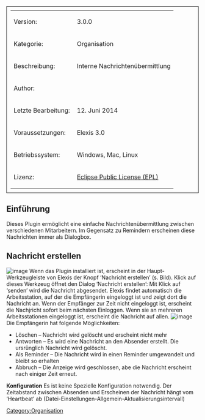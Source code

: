 [[Category:Organisation]]
<table style="width:100%; border: 1px solid; padding: 10px">
	
	<tr>
		<td>Version:</td>
		<td>3.0.0</td>
	</tr>
	<tr>
		<td style="width:150px;">Kategorie:</td>
		<td>Organisation</td>
	</tr>
	<tr>
		<td>Beschreibung:</td>
		<td>Interne Nachrichtenübermittlung</td>
	</tr>
	<tr>
		<td>Author:</td>
		<td></td>
	</tr>
	<tr>
		<td>Letzte Bearbeitung:</td>
		<td>12. Juni 2014</td>
	</tr>
	<tr>
		<td>Voraussetzungen:</td>
		<td>Elexis 3.0</td>
	</tr>
	<tr>
		<td>Betriebssystem:</td>
		<td>Windows, Mac, Linux</td>
	</tr>
	<tr>
		<td>Lizenz:</td>
		<td>[http://www.eclipse.org/legal/epl-v10.html Eclipse Public License (EPL)]</td>
	</tr>
</table>
== Einführung ==
Dieses Plugin ermöglicht eine einfache Nachrichtenübermittlung zwischen verschiedenen Mitarbeitern. Im Gegensatz zu Remindern erscheinen diese Nachrichten immer als Dialogbox.
== Nachricht erstellen ==
[[File:newmsg.png|image]]
Wenn das Plugin installiert ist, erscheint in der Haupt-Werkzeugleiste von Elexis der Knopf ‘Nachricht erstellen’ (s. Bild). Klick auf dieses Werkzeug öffnet den Dialog ‘Nachricht erstellen’:
Mit Klick auf ‘senden’ wird die Nachricht abgesendet. Elexis findet automatisch die Arbeitsstation, auf der die Empfängerin eingeloggt ist und zeigt dort die Nachricht an. Wenn der Empfänger zur Zeit nicht eingeloggt ist, erscheint die Nachjricht sofort beim nächsten Einloggen. Wenn sie an mehreren Arbeitsstationen eingeloggt ist, erscheint die Nachricht auf allen.
[[File:newmsg3.png|image]]
Die Empfängerin hat folgende Möglichkeiten:
* Löschen – Nachricht wird gelöscht und erscheint nicht mehr
* Antworten – Es wird eine Nachricht an den Absender erstellt. Die ursrünglich Nachricht wird gelöscht.
* Als Reminder – Die Nachricht wird in einen Reminder umgewandelt und bleibt so erhalten
* Abbruch – Die Anzeige wird geschlossen, abe die Nachricht erscheint nach einiger Zeit erneut.
'''Konfiguration''' Es ist keine Spezielle Konfiguration notwendig. Der Zeitabstand zwischen Absenden und Erscheinen der Nachricht hängt vom ‘Heartbeat’ ab (Datei-Einstellungen-Allgemein-Aktualisierungsintervall)